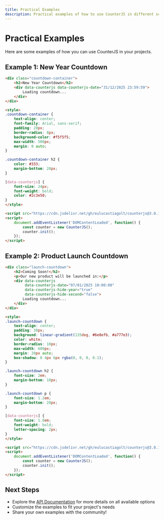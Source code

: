 ```yaml
---
title: Practical Examples
description: Practical examples of how to use CounterJS in different scenarios.
---
```


# Practical Examples

Here are some examples of how you can use CounterJS in your projects.

## Example 1: New Year Countdown

```html
<div class="countdown-container">
    <h2>New Year Countdown</h2>
    <div data-counterjs data-counterjs-date="31/12/2025 23:59:59">
        Loading countdown...
    </div>
</div>

<style>
.countdown-container {
    text-align: center;
    font-family: Arial, sans-serif;
    padding: 20px;
    border-radius: 8px;
    background-color: #f5f5f5;
    max-width: 500px;
    margin: 0 auto;
}

.countdown-container h2 {
    color: #333;
    margin-bottom: 20px;
}

[data-counterjs] {
    font-size: 24px;
    font-weight: bold;
    color: #2c3e50;
}
</style>

<script src="https://cdn.jsdelivr.net/gh/eulucastiagolt/counterjs@3.0.1/counter.min.js"></script>
<script>
    document.addEventListener('DOMContentLoaded', function() {
        const counter = new CounterJS();
        counter.init();
    });
</script>
```

## Example 2: Product Launch Countdown

```html
<div class="launch-countdown">
    <h2>Coming Soon!</h2>
    <p>Our new product will be launched in:</p>
    <div data-counterjs 
         data-counterjs-date="07/01/2025 10:00:00"
         data-counterjs-hide-year="true"
         data-counterjs-hide-second="false">
        Loading countdown...
    </div>
</div>

<style>
.launch-countdown {
    text-align: center;
    padding: 30px;
    background: linear-gradient(135deg, #6e8efb, #a777e3);
    color: white;
    border-radius: 10px;
    max-width: 600px;
    margin: 20px auto;
    box-shadow: 0 4px 6px rgba(0, 0, 0, 0.1);
}

.launch-countdown h2 {
    font-size: 2em;
    margin-bottom: 10px;
}

.launch-countdown p {
    font-size: 1.2em;
    margin-bottom: 20px;
}

[data-counterjs] {
    font-size: 1.8em;
    font-weight: bold;
    letter-spacing: 2px;
}
</style>

<script src="https://cdn.jsdelivr.net/gh/eulucastiagolt/counterjs@3.0.1/counter.min.js"></script>
<script>
    document.addEventListener('DOMContentLoaded', function() {
        const counter = new CounterJS();
        counter.init();
    });
</script>
```

## Next Steps

- Explore the [API Documentation](/en/guides/api/) for more details on all available options
- Customize the examples to fit your project's needs
- Share your own examples with the community!
